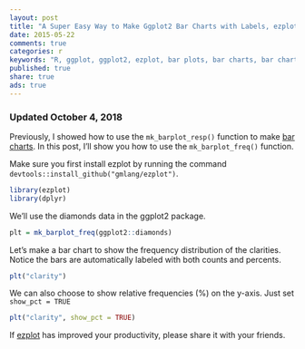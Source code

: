 ```yaml
---
layout: post
title: "A Super Easy Way to Make Ggplot2 Bar Charts with Labels, ezplot - Part 4"
date: 2015-05-22 
comments: true
categories: r
keywords: "R, ggplot, ggplot2, ezplot, bar plots, bar charts, bar charts with labels, label the bars, bars with labels"
published: true
share: true
ads: true
---
```


### Updated October 4, 2018

Previously, I showed how to use the `mk_barplot_resp()` function to make [bar charts](http://masterr.org/r/an-easy-way-to-make-ggplot2-plots-ezplot-part1/). 
In this post, I'll show you how to use the `mk_barplot_freq()` function.

Make sure you first install ezplot by running the command `devtools::install_github("gmlang/ezplot")`.
```r
library(ezplot)
library(dplyr)
```

We'll use the diamonds data in the ggplot2 package. 
```r
plt = mk_barplot_freq(ggplot2::diamonds)
```

Let's make a bar chart to show the frequency distribution of the clarities.
Notice the bars are automatically labeled with both counts and percents.
```r
plt("clarity")
```

We can also choose to show relative frequencies (%) on the y-axis. Just set
`show_pct = TRUE`
```r
plt("clarity", show_pct = TRUE)
```

If [ezplot](https://leanpub.com/ezplot) has improved your productivity, please 
share it with your friends.
